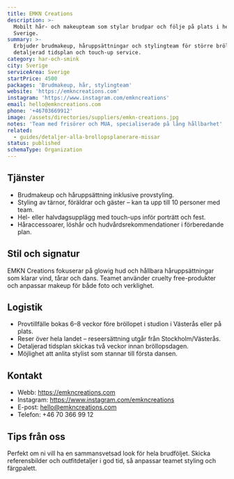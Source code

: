 ```yaml
---
title: EMKN Creations
description: >-
  Mobilt hår- och makeupteam som stylar brudpar och följe på plats i hela
  Sverige.
summary: >-
  Erbjuder brudmakeup, håruppsättningar och stylingteam för större bröllop med
  detaljerad tidsplan och touch-up service.
category: har-och-smink
city: Sverige
serviceArea: Sverige
startPrice: 4500
packages: 'Brudmakeup, hår, stylingteam'
website: 'https://emkncreations.com'
instagram: 'https://www.instagram.com/emkncreations'
email: hello@emkncreations.com
phone: '+46703669912'
image: /assets/directories/suppliers/emkn-creations.jpg
notes: 'Team med frisörer och MUA, specialiserade på lång hållbarhet'
related:
  - guides/detaljer-alla-brollopsplanerare-missar
status: published
schemaType: Organization
---
```


## Tjänster

- Brudmakeup och håruppsättning inklusive provstyling.
- Styling av tärnor, föräldrar och gäster – kan ta upp till 10 personer med team.
- Hel- eller halvdagsupplägg med touch-ups inför porträtt och fest.
- Håraccessoarer, löshår och hudvårdsrekommendationer i förberedande plan.

## Stil och signatur

EMKN Creations fokuserar på glowig hud och hållbara håruppsättningar som klarar vind, tårar och dans. Teamet använder cruelty free-produkter och anpassar makeup för både foto och verklighet.

## Logistik

- Provtillfälle bokas 6–8 veckor före bröllopet i studion i Västerås eller på plats.
- Reser över hela landet – reseersättning utgår från Stockholm/Västerås.
- Detaljerad tidsplan skickas två veckor innan bröllopsdagen.
- Möjlighet att anlita stylist som stannar till första dansen.

## Kontakt

- Webb: https://emkncreations.com
- Instagram: https://www.instagram.com/emkncreations
- E-post: hello@emkncreations.com
- Telefon: +46 70 366 99 12

## Tips från oss

Perfekt om ni vill ha en sammansvetsad look för hela brudföljet. Skicka referensbilder och outfitdetaljer i god tid, så anpassar teamet styling och färgpalett.
